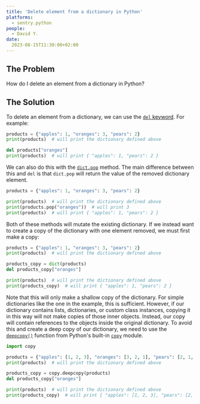 ```yaml
---
title: 'Delete element from a dictionary in Python'
platforms: 
  - sentry.python
people: 
  - David Y.
date: 
  2023-08-15T11:30:00+02:00
---
```


## The Problem

How do I delete an element from a dictionary in Python?

## The Solution

To delete an element from a dictionary, we can use the [`del` keyword](https://docs.python.org/3/reference/simple_stmts.html#the-del-statement). For example:

```python
products = {"apples": 1, "oranges": 3, "pears": 2}
print(products)  # will print the dictionary defined above

del products["oranges"]
print(products)  # will print { "apples": 1, "pears": 2 }
```

We can also do this with the [`dict.pop`](https://docs.python.org/3/library/stdtypes.html#dict.pop) method. The main difference between this and `del` is that `dict.pop` will return the value of the removed dictionary element.

```python
products = {"apples": 1, "oranges": 3, "pears": 2}

print(products)  # will print the dictionary defined above
print(products.pop("oranges"))  # will print 3
print(products)  # will print { "apples": 1, "pears": 2 }
```

Both of these methods will mutate the existing dictionary. If we instead want to create a copy of the dictionary with one element removed, we must first make a copy:

```python
products = {"apples": 1, "oranges": 3, "pears": 2}
print(products)  # will print the dictionary defined above

products_copy = dict(products)
del products_copy["oranges"]

print(products)  # will print the dictionary defined above
print(products_copy)  # will print { "apples": 1, "pears": 2 }
```

Note that this will only make a shallow copy of the dictionary. For simple dictionaries like the one in the example, this is sufficient. However, if our dictionary contains lists, dictionaries, or custom class instances, copying it in this way will not make copies of those inner objects. Instead, our copy will contain references to the objects inside the original dictionary. To avoid this and create a deep copy of our dictionary, we need to use the [`deepcopy()`](https://docs.python.org/3/library/copy.html#copy.deepcopy) function from Python's built-in [`copy`](https://docs.python.org/3/library/copy.html) module.

```python
import copy

products = {"apples": [1, 2, 3], "oranges": [3, 2, 1], "pears": [2, 1, 3]}
print(products)  # will print the dictionary defined above

products_copy = copy.deepcopy(products)
del products_copy["oranges"]

print(products)  # will print the dictionary defined above
print(products_copy)  # will print { "apples": [1, 2, 3], "pears": [2, 1, 3] }
```
